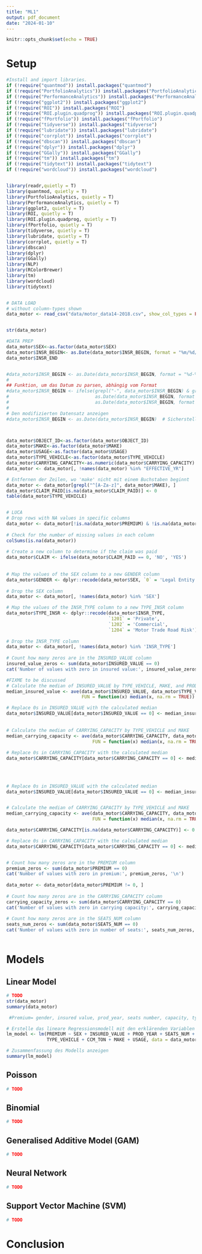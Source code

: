 ```yaml
---
title: "ML1"
output: pdf_document
date: "2024-01-10"
---
```


```r
knitr::opts_chunk$set(echo = TRUE)
```


# Setup
```r

#Install and import libraries.
if (!require("quantmod")) install.packages("quantmod")
if (!require("PortfolioAnalytics")) install.packages("PortfolioAnalytics")
if (!require("PerformanceAnalytics")) install.packages("PerformanceAnalytics")
if (!require("ggplot2")) install.packages("ggplot2")
if (!require("ROI")) install.packages("ROI")
if (!require("ROI.plugin.quadprog")) install.packages("ROI.plugin.quadprog")
if (!require("fPortfolio")) install.packages("fPortfolio")
if (!require("tidyverse")) install.packages("tidyverse")
if (!require("lubridate")) install.packages("lubridate")
if (!require("corrplot")) install.packages("corrplot")
if (!require("dbscan")) install.packages("dbscan")
if (!require("dplyr")) install.packages("dplyr")
if (!require("GGally")) install.packages("GGally")
if (!require("tm")) install.packages("tm")
if (!require("tidytext")) install.packages("tidytext")
if (!require("wordcloud")) install.packages("wordcloud")


library(readr,quietly = T)
library(quantmod, quietly = T)
library(PortfolioAnalytics, quietly = T)
library(PerformanceAnalytics, quietly = T)
library(ggplot2, quietly = T)
library(ROI, quietly = T)
library(ROI.plugin.quadprog, quietly = T)
library(fPortfolio, quietly = T)
library(tidyverse, quietly = T)
library(lubridate, quietly = T)
library(corrplot, quietly = T)
library(dbscan)
library(dplyr)
library(GGally)
library(NLP)
library(RColorBrewer)
library(tm)
library(wordcloud)
library(tidytext)


# DATA LOAD
# without column-types shown
data_motor <- read_csv("data/motor_data14-2018.csv", show_col_types = FALSE)


str(data_motor)
```



```r


#DATA PREP
data_motor$SEX<-as.factor(data_motor$SEX)
data_motor$INSR_BEGIN<- as.Date(data_motor$INSR_BEGIN, format = "%m/%d/%Y")
data_motor$INSR_END


#data_motor$INSR_BEGIN <- as.Date(data_motor$INSR_BEGIN, format = "%d-%b-%y")
#
## Funktion, um das Datum zu parsen, abhängig vom Format
#data_motor$INSR_BEGIN <- ifelse(grepl("-", data_motor$INSR_BEGIN) & grepl("[A-Za-z]", data_motor$INSR_BEGIN),
#                                as.Date(data_motor$INSR_BEGIN, format = "%d-%b-%y"),  # Format für '09-MAY-18'
#                                as.Date(data_motor$INSR_BEGIN, format = "%Y-%m-%d"))  # Format für '2015-11-28'
#
# Den modifizierten Datensatz anzeigen
#data_motor$INSR_BEGIN <- as.Date(data_motor$INSR_BEGIN)  # Sicherstellen, dass



data_motor$OBJECT_ID<-as.factor(data_motor$OBJECT_ID)
data_motor$MAKE<-as.factor(data_motor$MAKE)
data_motor$USAGE<-as.factor(data_motor$USAGE)
data_motor$TYPE_VEHICLE<-as.factor(data_motor$TYPE_VEHICLE)
data_motor$CARRYING_CAPACITY<-as.numeric(data_motor$CARRYING_CAPACITY)
data_motor <- data_motor[, !names(data_motor) %in% "EFFECTIVE_YR"]

# Entfernen der Zeilen, wo 'make' nicht mit einem Buchstaben beginnt
data_motor <- data_motor[grepl("^[A-Za-z]", data_motor$MAKE), ] 
data_motor$CLAIM_PAID[is.na(data_motor$CLAIM_PAID)] <- 0
table(data_motor$TYPE_VEHICLE)


# LUCA
# Drop rows with NA values in specific columns
data_motor <- data_motor[!is.na(data_motor$PREMIUM) & !is.na(data_motor$PROD_YEAR) & !is.na(data_motor$CCM_TON) & !is.na(data_motor$MAKE) & !is.na(data_motor$SEATS_NUM), ]
 
# Check for the number of missing values in each column
colSums(is.na(data_motor))
 
# Create a new column to determine if the claim was paid
data_motor$CLAIM <- ifelse(data_motor$CLAIM_PAID == 0, 'NO', 'YES')
 
 
# Map the values of the SEX column to a new GENDER column
data_motor$GENDER <- dplyr::recode(data_motor$SEX, `0` = 'Legal Entity', `1` = 'Male', `2` = 'Female')
 
# Drop the SEX column
data_motor <- data_motor[, !names(data_motor) %in% 'SEX']

# Map the values of the INSR_TYPE column to a new TYPE_INSR column
data_motor$TYPE_INSR <- dplyr::recode(data_motor$INSR_TYPE, 
                                      `1201` = 'Private', 
                                      `1202` = 'Commercial', 
                                      `1204` = 'Motor Trade Road Risk')
 
# Drop the INSR_TYPE column
data_motor <- data_motor[, !names(data_motor) %in% 'INSR_TYPE']
 
# Count how many zeros are in the INSURED_VALUE column
insured_value_zeros <- sum(data_motor$INSURED_VALUE == 0)
cat('Number of values with zero in insured value:', insured_value_zeros, '\n')

#FIXME to be discussed
# Calculate the median of INSURED_VALUE by TYPE_VEHICLE, MAKE, and PROD_YEAR 
median_insured_value <- ave(data_motor$INSURED_VALUE, data_motor$TYPE_VEHICLE, data_motor$MAKE, data_motor$PROD_YEAR, 
                            FUN = function(x) median(x, na.rm = TRUE))

# Replace 0s in INSURED_VALUE with the calculated median
data_motor$INSURED_VALUE[data_motor$INSURED_VALUE == 0] <- median_insured_value[data_motor$INSURED_VALUE == 0]
 
 
# Calculate the median of CARRYING_CAPACITY by TYPE_VEHICLE and MAKE
median_carrying_capacity <- ave(data_motor$CARRYING_CAPACITY, data_motor$TYPE_VEHICLE, data_motor$MAKE, 
                                FUN = function(x) median(x, na.rm = TRUE))
 
# Replace 0s in CARRYING_CAPACITY with the calculated median
data_motor$CARRYING_CAPACITY[data_motor$CARRYING_CAPACITY == 0] <- median_carrying_capacity[data_motor$CARRYING_CAPACITY == 0]
 
 
 

# Replace 0s in INSURED_VALUE with the calculated median
data_motor$INSURED_VALUE[data_motor$INSURED_VALUE == 0] <- median_insured_value[data_motor$INSURED_VALUE == 0]


# Calculate the median of CARRYING_CAPACITY by TYPE_VEHICLE and MAKE
median_carrying_capacity <- ave(data_motor$CARRYING_CAPACITY, data_motor$TYPE_VEHICLE, data_motor$MAKE, 
                                FUN = function(x) median(x, na.rm = TRUE))

data_motor$CARRYING_CAPACITY[is.na(data_motor$CARRYING_CAPACITY)] <- 0

# Replace 0s in CARRYING_CAPACITY with the calculated median
data_motor$CARRYING_CAPACITY[data_motor$CARRYING_CAPACITY == 0] <- median_carrying_capacity[data_motor$CARRYING_CAPACITY == 0]


# Count how many zeros are in the PREMIUM column
premium_zeros <- sum(data_motor$PREMIUM == 0)
cat('Number of values with zero in premium:', premium_zeros, '\n')
 
data_motor <- data_motor[data_motor$PREMIUM != 0, ]
 
# Count how many zeros are in the CARRYING_CAPACITY column
carrying_capacity_zeros <- sum(data_motor$CARRYING_CAPACITY == 0)
cat('Number of values with zero in carrying capacity:', carrying_capacity_zeros, '\n')
 
# Count how many zeros are in the SEATS_NUM column
seats_num_zeros <- sum(data_motor$SEATS_NUM == 0)
cat('Number of values with zero in number of seats:', seats_num_zeros, '\n')



```



# Models
## Linear Model
```r
# TODO
str(data_motor)
summary(data_motor)

 #Premium= gender, insured value, prod_year, seats number, capacity, type vehicle,  cctm_ton, make, usage

# Erstelle das lineare Regressionsmodell mit den erklärenden Variablen
lm_model <- lm(PREMIUM ~ SEX + INSURED_VALUE + PROD_YEAR + SEATS_NUM + CARRYING_CAPACITY + 
               TYPE_VEHICLE + CCM_TON + MAKE + USAGE, data = data_motor)

# Zusammenfassung des Modells anzeigen
summary(lm_model)


```


## Poisson
```r
# TODO

```


## Binomial
```r
# TODO

```

## Generalised Additive Model (GAM)
```r
# TODO

```

## Neural Network
```r
# TODO

```


## Support Vector Machine (SVM)
```r
# TODO

```


# Conclusion






